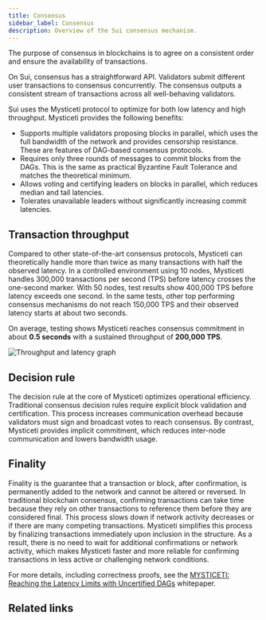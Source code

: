 ```yaml
---
title: Consensus
sidebar_label: Consensus
description: Overview of the Sui consensus mechanism.
---
```


The purpose of consensus in blockchains is to agree on a consistent order and ensure the availability of transactions.

On Sui, consensus has a straightforward API. Validators submit different user transactions to consensus concurrently. The consensus outputs a consistent stream of transactions across all well-behaving validators.

Sui uses the Mysticeti protocol to optimize for both low latency and high throughput. Mysticeti provides the following benefits:

- Supports multiple validators proposing blocks in parallel, which uses the full bandwidth of the network and provides censorship resistance. These are features of DAG-based consensus protocols.
- Requires only three rounds of messages to commit blocks from the DAGs. This is the same as practical Byzantine Fault Tolerance and matches the theoretical minimum.
- Allows voting and certifying leaders on blocks in parallel, which reduces median and tail latencies.
- Tolerates unavailable leaders without significantly increasing commit latencies.

## Transaction throughput

Compared to other state-of-the-art consensus protocols, Mysticeti can theoretically handle more than twice as many transactions with half the observed latency. In a controlled environment using 10 nodes, Mysticeti handles 300,000 transactions per second (TPS) before latency crosses the one-second marker. With 50 nodes, test results show 400,000 TPS before latency exceeds one second. In the same tests, other top performing consensus mechanisms do not reach 150,000 TPS and their observed latency starts at about two seconds.

On average, testing shows Mysticeti reaches consensus commitment in about **0.5 seconds** with a sustained throughput of **200,000 TPS**.

![Throughput and latency graph](./images/thruput_latency.png)

## Decision rule

The decision rule at the core of Mysticeti optimizes operational efficiency. Traditional consensus decision rules require explicit block validation and certification. This process increases communication overhead because validators must sign and broadcast votes to reach consensus. By contrast, Mysticeti provides implicit commitment, which reduces inter-node communication and lowers bandwidth usage.

## Finality

Finality is the guarantee that a transaction or block, after confirmation, is permanently added to the network and cannot be altered or reversed. In traditional blockchain consensus, confirming transactions can take time because they rely on other transactions to reference them before they are considered final. This process slows down if network activity decreases or if there are many competing transactions. Mysticeti simplifies this process by finalizing transactions immediately upon inclusion in the structure. As a result, there is no need to wait for additional confirmations or network activity, which makes Mysticeti faster and more reliable for confirming transactions in less active or challenging network conditions.

For more details, including correctness proofs, see the [MYSTICETI: Reaching the Latency Limits with Uncertified DAGs](/paper/mysticeti.pdf) whitepaper.

## Related links

<RelatedLink to="/concepts/sui-architecture/transaction-lifecycle.mdx" />
<RelatedLink to="/concepts/sui-architecture/sui-security.mdx" />
<RelatedLink href="https://docs.sui.io/paper/mysticeti.pdf" label="MYSTICETI: Reaching the Latency Limits with Uncertified DAGs" desc="Whitepaper that documents the Mysticeti protocol." />